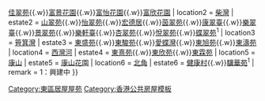 {{香港居屋屋苑
| district = 東區
| location1 = [[小西灣]]
| estate1 = [[曉翠苑]]{{.w}}[[佳翠苑]]{{.w}}[[富景花園]]{{.w}}[[富怡花園]]{{.w}}[[富欣花園]]
| location2 = [[柴灣]]
| estate2 = [[山翠苑]]{{.w}}[[怡翠苑]]{{.w}}[[宏德居]]{{.w}}[[茵翠苑]]{{.w}}[[康翠臺]]{{.w}}[[樂翠臺]]{{.w}}[[景翠苑]]{{.w}}[[樂軒臺]]{{.w}}[[翠灣邨|杏翠苑]]{{.w}}[[悅翠苑]]{{.w}}[[蝶翠苑]]<sup>1</sup>
| location3 = [[筲箕灣]]
| estate3 = [[耀東邨|東盛苑]]{{.w}}[[耀東邨|東駿苑]]{{.w}}[[愛蝶灣]]{{.w}}[[東旭苑]]{{.w}}[[東濤苑]]
| location4 = [[西灣河]]
| estate4 = [[興東邨|東熹苑]]{{.w}}[[興東邨|東欣苑]]{{.w}}[[興東邨|東霖苑]]
| location5 = [[康山]]
| estate5 = [[康山花園]]
| location6 = [[北角]]
| estate6 = [[健康村]]{{.w}}[[驥華苑]]<sup>1</sup>
| remark = 1：興建中
}}<includeonly>[[Category:東區居屋屋苑]]</includeonly><noinclude>[[Category:香港公共房屋模板]]</noinclude>